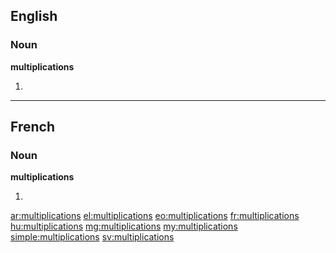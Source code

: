 ==English==

===Noun===
'''multiplications'''

# {{plural of|multiplication}}

----

==French==

===Noun===
'''multiplications''' {{f}}

# {{plural of|multiplication|lang=fr}}

[[ar:multiplications]]
[[el:multiplications]]
[[eo:multiplications]]
[[fr:multiplications]]
[[hu:multiplications]]
[[mg:multiplications]]
[[my:multiplications]]
[[simple:multiplications]]
[[sv:multiplications]]
